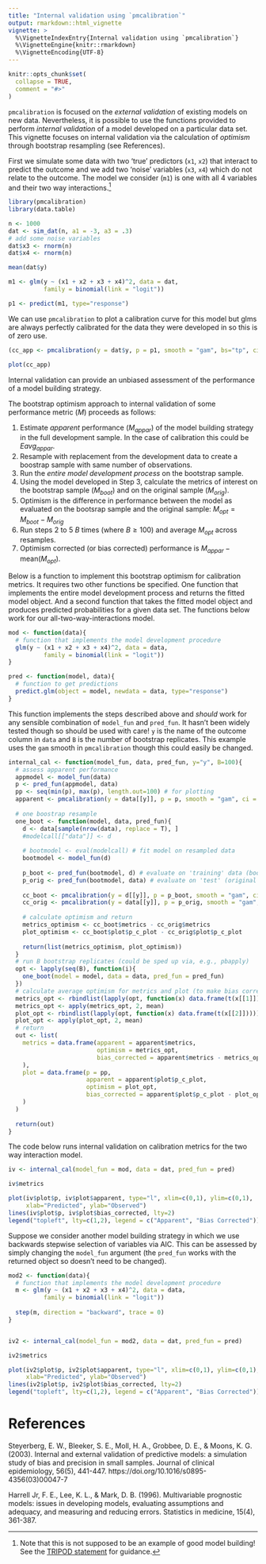 ```yaml
---
title: "Internal validation using `pmcalibration`"
output: rmarkdown::html_vignette
vignette: >
  %\VignetteIndexEntry{Internal validation using `pmcalibration`}
  %\VignetteEngine{knitr::rmarkdown}
  %\VignetteEncoding{UTF-8}
---
```


```r
knitr::opts_chunk$set(
  collapse = TRUE,
  comment = "#>"
)
```

`pmcalibration` is focused on the *external validation* of existing models on new data. Nevertheless, it is possible to use the functions provided to perform *internal validation* of a model developed on a particular data set. This vignette focuses on internal validation via the calculation of *optimism* through bootstrap resampling (see References). 

First we simulate some data with two 'true' predictors (`x1`, `x2`) that interact to predict the outcome and we add two 'noise' variables (`x3`, `x4`) which do not relate to the outcome. The model we consider (`m1`) is one with all 4 variables and their two way interactions.[^fn] 

[^fn]: Note that this is not supposed to be an example of good model building! See the [TRIPOD statement](https://www.equator-network.org/reporting-guidelines/tripod-statement/) for guidance.

```r
library(pmcalibration)
library(data.table)

n <- 1000
dat <- sim_dat(n, a1 = -3, a3 = .3)
# add some noise variables
dat$x3 <- rnorm(n)
dat$x4 <- rnorm(n)

mean(dat$y)

m1 <- glm(y ~ (x1 + x2 + x3 + x4)^2, data = dat, 
          family = binomial(link = "logit"))

p1 <- predict(m1, type="response")

```

We can use `pmcalibration` to plot a calibration curve for this model but glms are always perfectly calibrated for the data they were developed in so this is of zero use. 
<!-- citation needed... -->

```r
(cc_app <- pmcalibration(y = dat$y, p = p1, smooth = "gam", bs="tp", ci="none"))

plot(cc_app)
```

Internal validation can provide an unbiased assessment of the performance of a model building strategy. 
<!-- elaborate -->

The bootstrap optimism approach to internal validation of some performance metric ($M$) proceeds as follows:

1. Estimate *apparent* performance ($M_{appar}$) of the model building strategy in the full development sample. In the case of calibration this could be $Eavg_{appar}$.
2. Resample with replacement from the development data to create a boostrap sample with same number of observations. 
3. Run the *entire model development process* on the bootstrap sample.
4. Using the model developed in Step 3, calculate the metrics of interest on the bootstrap sample ($M_{boot}$) and on the original sample ($M_{orig}$).
5. Optimism is the difference in performance between the model as evaluated on the bootsrap sample and the original sample: $M_{opt} = M_{boot} - M_{orig}$
6. Run steps 2 to 5 $B$ times (where $B \geq 100$) and average $M_{opt}$ across resamples. 
7. Optimism corrected (or bias corrected) performance is $M_{appar} - \mbox{mean}({M}_{opt})$.

Below is a function to implement this bootstrap optimism for calibration metrics. It requires two other functions be specified. One function that implements the entire model development process and returns the fitted model object. And a second function that takes the fitted model object and produces predicted probabilities for a given data set. The functions below work for our all-two-way-interactions model.

```r
mod <- function(data){
  # function that implements the model development procedure
  glm(y ~ (x1 + x2 + x3 + x4)^2, data = data, 
          family = binomial(link = "logit"))
}

pred <- function(model, data){
  # function to get predictions
  predict.glm(object = model, newdata = data, type="response")
}
```

This function implements the steps described above and *should* work for any sensible combination of `model_fun` and `pred_fun`. It hasn't been widely tested though so should be used with care! `y` is the name of the outcome column in `data` and `B` is the number of bootstrap replicates. This example uses the `gam` smooth in `pmcalibration` though this could easily be changed.

```r
internal_cal <- function(model_fun, data, pred_fun, y="y", B=100){
  # assess apparent performance
  appmodel <- model_fun(data)
  p <- pred_fun(appmodel, data)
  pp <- seq(min(p), max(p), length.out=100) # for plotting
  apparent <- pmcalibration(y = data[[y]], p = p, smooth = "gam", ci = "none", neval = pp)
  
  # one boostrap resample
  one_boot <- function(model, data, pred_fun){
    d <- data[sample(nrow(data), replace = T), ]
    #modelcall[["data"]] <- d
    
    # bootmodel <- eval(modelcall) # fit model on resampled data
    bootmodel <- model_fun(d)
    
    p_boot <- pred_fun(bootmodel, d) # evaluate on 'training' data (boostrap resample)
    p_orig <- pred_fun(bootmodel, data) # evaluate on 'test' (original data)
    
    cc_boot <- pmcalibration(y = d[[y]], p = p_boot, smooth = "gam", ci = "none", neval = pp)
    cc_orig <- pmcalibration(y = data[[y]], p = p_orig, smooth = "gam", ci = "none", neval = pp)
    
    # calculate optimism and return
    metrics_optimism <- cc_boot$metrics - cc_orig$metrics
    plot_optimism <- cc_boot$plot$p_c_plot - cc_orig$plot$p_c_plot
    
    return(list(metrics_optimism, plot_optimism))
  }
  # run B bootstrap replicates (could be sped up via, e.g., pbapply)
  opt <- lapply(seq(B), function(i){
    one_boot(model = model, data = data, pred_fun = pred_fun)
  })
  # calculate average optimism for metrics and plot (to make bias corrected curve)
  metrics_opt <- rbindlist(lapply(opt, function(x) data.frame(t(x[[1]]))))
  metrics_opt <- apply(metrics_opt, 2, mean)
  plot_opt <- rbindlist(lapply(opt, function(x) data.frame(t(x[[2]]))))
  plot_opt <- apply(plot_opt, 2, mean)
  # return
  out <- list(
    metrics = data.frame(apparent = apparent$metrics, 
                         optimism = metrics_opt, 
                         bias_corrected = apparent$metrics - metrics_opt
    ),
    plot = data.frame(p = pp, 
                      apparent = apparent$plot$p_c_plot, 
                      optimism = plot_opt, 
                      bias_corrected = apparent$plot$p_c_plot - plot_opt
    )
  )
  
  return(out)
}

```

The code below runs internal validation on calibration metrics for the two way interaction model.

```r
iv <- internal_cal(model_fun = mod, data = dat, pred_fun = pred)

iv$metrics

plot(iv$plot$p, iv$plot$apparent, type="l", xlim=c(0,1), ylim=c(0,1), 
     xlab="Predicted", ylab="Observed")
lines(iv$plot$p, iv$plot$bias_corrected, lty=2)
legend("topleft", lty=c(1,2), legend = c("Apparent", "Bias Corrected"))

```

Suppose we consider another model building strategy in which we use backwards stepwise selection of variables via AIC. This can be assessed by simply changing the `model_fun` argument (the `pred_fun` works with the returned object so doesn't need to be changed). 

```r
mod2 <- function(data){
  # function that implements the model development procedure
  m <- glm(y ~ (x1 + x2 + x3 + x4)^2, data = data, 
          family = binomial(link = "logit"))
  
  step(m, direction = "backward", trace = 0)
}


iv2 <- internal_cal(model_fun = mod2, data = dat, pred_fun = pred)

iv2$metrics

plot(iv2$plot$p, iv2$plot$apparent, type="l", xlim=c(0,1), ylim=c(0,1), 
     xlab="Predicted", ylab="Observed")
lines(iv2$plot$p, iv2$plot$bias_corrected, lty=2)
legend("topleft", lty=c(1,2), legend = c("Apparent", "Bias Corrected"))

```

# References

Steyerberg, E. W., Bleeker, S. E., Moll, H. A., Grobbee, D. E., & Moons, K. G. (2003). Internal and external validation of predictive models: a simulation study of bias and precision in small samples. Journal of clinical epidemiology, 56(5), 441-447. https://doi.org/10.1016/s0895-4356(03)00047-7

Harrell Jr, F. E., Lee, K. L., & Mark, D. B. (1996). Multivariable prognostic models: issues in developing models, evaluating assumptions and adequacy, and measuring and reducing errors. Statistics in medicine, 15(4), 361-387. 
<!-- https://doi.org/10.1002/(SICI)1097-0258(19960229)15:4<361::AID-SIM168>3.0.CO;2-4 -->

